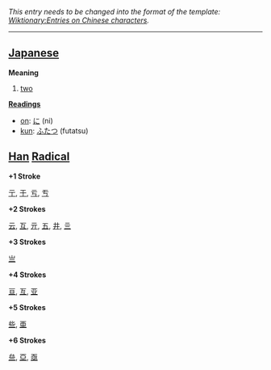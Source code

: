 ''This entry needs to be changed into the format of the template: [[Wiktionary:Entries on Chinese characters]].''

----

== [[Japanese]] ==

'''Meaning'''
#[[two]]

'''[[Reading]]s'''
*[[on]]: [[に]] (ni)
*[[kun]]: [[ふたつ]] (futatsu)

== [[Han]] [[Radical]] ==

'''+1 Stroke'''

[[亍]], [[于]], [[亏]], [[亐]]

'''+2 Strokes'''

[[云]], [[互]], [[亓]], [[五]], [[井]], [[亖]]

'''+3 Strokes'''

[[亗]]

'''+4 Strokes'''

[[亘]], [[亙]], [[亚]]

'''+5 Strokes'''

[[些]], [[亜]]

'''+6 Strokes'''

[[亝]], [[亞]], [[亟]]